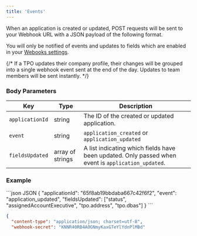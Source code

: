 ```yaml
---
title: 'Events'
---
```


When an application is created or updated, POST requests will be sent to your Webhook URL with a JSON payload of the following format.

You will only be notified of events and updates to fields which are enabled in your [Webooks settings](https://app.loanscape.io/dashboard/settings/developers).

{/* <Info>
  If a TPO updates their company profile, their changes will be grouped into a single webhook event sent at the end of the day. Updates to team members will be sent instantly.
</Info> */}

### Body Parameters

|Key|Type|Description|
|----------|----------|----------|
|`applicationId`|string|The ID of the created or updated application.|
|`event`|string|`application_created` or `application_updated`|
|`fieldsUpdated`|array of strings|A list indicating which fields have been updated. Only passed when event is `application_updated`.|

### Example

<CodeGroup>
```json JSON
{
  "applicationId": "65f8ab19bbdaba667c42f6f2",
  "event": "application_updated",
  "fieldsUpdated": ["status", "assignedAccountExecutive", "tpo.address", "tpo.dbas"]
}
```

```json Headers
{
  "content-type": "application/json; charset=utf-8",
  "webhook-secret": "KNNR40RB4AOGNmyKaxGTeYlYdnPlMBd"
```
</CodeGroup>